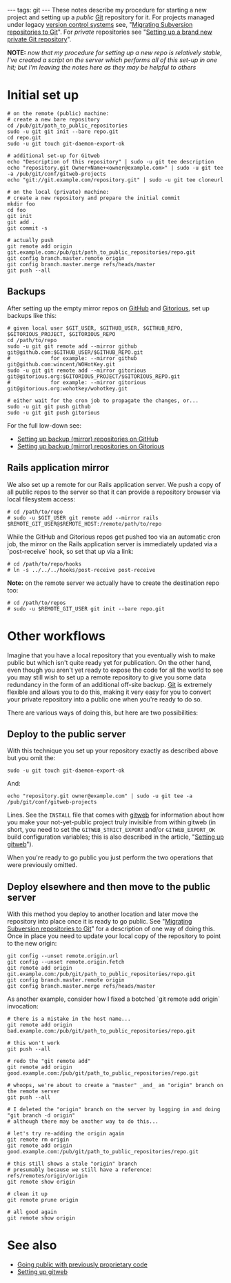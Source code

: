 ---
tags: git
---
These notes describe my procedure for starting a new project and setting up a ''public'' [[Git]] repository for it. For projects managed under legacy [[version control systems]] see, "[[Migrating Subversion repositories to Git]]". For ''private'' repositories see "[[Setting up a brand new private Git repository]]".

'''NOTE:''' ''now that my procedure for setting up a new repo is relatively stable, I've created a script on the server which performs all of this set-up in one hit; but I'm leaving the notes here as they may be helpful to others''

= Initial set up =

<pre># on the remote (public) machine:
# create a new bare repository
cd /pub/git/path_to_public_repositories
sudo -u git git init --bare repo.git
cd repo.git
sudo -u git touch git-daemon-export-ok

# additional set-up for Gitweb
echo "Description of this repository" | sudo -u git tee description
echo "repository.git Owner+Name+<owner@example.com>" | sudo -u git tee -a /pub/git/conf/gitweb-projects
echo "git://git.example.com/repository.git" | sudo -u git tee cloneurl

# on the local (private) machine:
# create a new repository and prepare the initial commit
mkdir foo
cd foo
git init
git add .
git commit -s

# actually push
git remote add origin git.example.com:/pub/git/path_to_public_repositories/repo.git
git config branch.master.remote origin
git config branch.master.merge refs/heads/master
git push --all</pre>

== Backups ==

After setting up the empty mirror repos on [[GitHub]] and [[Gitorious]], set up backups like this:

<pre># given local user $GIT_USER, $GITHUB_USER, $GITHUB_REPO, $GITORIOUS_PROJECT, $GITORIOUS_REPO
cd /path/to/repo
sudo -u git git remote add --mirror github git@github.com:$GITHUB_USER/$GITHUB_REPO.git
#             for example: --mirror github git@github.com:wincent/WOHotKey.git
sudo -u git git remote add --mirror gitorious git@gitorious.org:$GITORIOUS_PROJECT/$GITORIOUS_REPO.git
#             for example: --mirror gitorious git@gitorious.org:wohotkey/wohotkey.git

# either wait for the cron job to propagate the changes, or...
sudo -u git git push github
sudo -u git git push gitorious</pre>

For the full low-down see:

* [[Setting up backup (mirror) repositories on GitHub]]
* [[Setting up backup (mirror) repositories on Gitorious]]

== Rails application mirror ==

We also set up a remote for our Rails application server. We push a copy of all public repos to the server so that it can provide a repository browser via local filesystem access:

<pre lang="shell"># cd /path/to/repo
# sudo -u $GIT_USER git remote add --mirror rails $REMOTE_GIT_USER@$REMOTE_HOST:/remote/path/to/repo</pre>

While the GitHub and Gitorious repos get pushed too via an automatic cron job, the mirror on the Rails application server is immediately updated via a `post-receive` hook, so set that up via a link:

<pre lang="shell"># cd /path/to/repo/hooks
# ln -s ../../../hooks/post-receive post-receive</pre>

'''Note:''' on the remote server we actually have to create the destination repo too:

<pre lang="shell"># cd /path/to/repos
# sudo -u $REMOTE_GIT_USER git init --bare repo.git</pre>

= Other workflows =

Imagine that you have a local repository that you eventually wish to make public but which isn't quite ready yet for publication. On the other hand, even though you aren't yet ready to expose the code for all the world to see you may still wish to set up a remote repository to give you some data redundancy in the form of an additional off-site backup. [[Git]] is extremely flexible and allows you to do this, making it very easy for you to convert your private repository into a public one when you're ready to do so.

There are various ways of doing this, but here are two possibilities:

== Deploy to the public server ==

With this technique you set up your repository exactly as described above but you omit the:

<pre>sudo -u git touch git-daemon-export-ok</pre>

And:

<pre>echo "repository.git owner@example.com" | sudo -u git tee -a /pub/git/conf/gitweb-projects</pre>

Lines. See the <tt>INSTALL</tt> file that comes with [[gitweb]] for information about how you make your not-yet-public project truly invisible from within gitweb (in short, you need to set the <tt>GITWEB_STRICT_EXPORT</tt> and/or <tt>GITWEB_EXPORT_OK</tt> build configuration variables; this is also described in the article, "[[Setting up gitweb]]").

When you're ready to go public you just perform the two operations that were previously omitted.

== Deploy elsewhere and then move to the public server ==

With this method you deploy to another location and later move the repository into place once it is ready to go public. See "[[Migrating Subversion repositories to Git]]" for a description of one way of doing this. Once in place you need to update your local copy of the repository to point to the new origin:

<pre>git config --unset remote.origin.url
git config --unset remote.origin.fetch
git remote add origin git.example.com:/pub/git/path_to_public_repositories/repo.git
git config branch.master.remote origin
git config branch.master.merge refs/heads/master</pre>

As another example, consider how I fixed a botched `git remote add origin` invocation:

<pre># there is a mistake in the host name...
git remote add origin bad.example.com:/pub/git/path_to_public_repositories/repo.git

# this won't work
git push --all

# redo the "git remote add"
git remote add origin good.example.com:/pub/git/path_to_public_repositories/repo.git

# whoops, we're about to create a "master" _and_ an "origin" branch on the remote server
git push --all

# I deleted the "origin" branch on the server by logging in and doing "git branch -d origin"
# although there may be another way to do this...

# let's try re-adding the origin again
git remote rm origin
git remote add origin good.example.com:/pub/git/path_to_public_repositories/repo.git

# this still shows a stale "origin" branch
# presumably because we still have a reference: refs/remotes/origin/origin
git remote show origin

# clean it up
git remote prune origin

# all good again
git remote show origin</pre>

= See also =

* [[Going public with previously proprietary code]]
* [[Setting up gitweb]]

